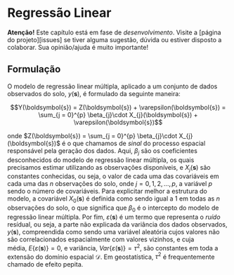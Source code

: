 <!-- # PARTE VI -- MODELAGEM DA VARIAÇÃO ESPACIAL (I) {-} -->

<!-- # O Componente Determinístico -->

# Regressão Linear

**Atenção!** Este capítulo está em fase de *desenvolvimento*. Visite a [página do projeto][issues] se tiver 
alguma sugestão, dúvida ou estiver disposto a colaborar. Sua opinião/ajuda é muito importante!

## Formulação

O modelo de regressão linear múltipla, aplicado a um conjunto de dados observados do solo, $y(\boldsymbol{s})$,
é formulado da seguinte maneira:

$$Y(\boldsymbol{s}) = Z(\boldsymbol{s}) + \varepsilon(\boldsymbol{s}) = \sum_{j = 0}^{p} \beta_{j}\cdot X_{j}(\boldsymbol{s}) + \varepsilon(\boldsymbol{s})$$

onde $Z(\boldsymbol{s}) = \sum_{j = 0}^{p} \beta_{j}\cdot X_{j}(\boldsymbol{s})$ é o que chamamos de *sinal* 
do processo espacial responsável pela geração dos dados. Aqui, $\beta_{j}$ são os coeficientes desconhecidos 
do modelo de regressão linear múltipla, os quais precisamos estimar utilizando as observações disponíveis, e
$X_{j}(\boldsymbol{s})$ são constantes conhecidas, ou seja, o valor de cada uma das covariáveis em cada uma 
das $n$ observações do solo, onde $j = 0, 1, 2, \ldots, p$, a variável $p$ sendo o número de covariáveis. Para
explicitar melhor a estrutura do modelo, a covariável $X_0(\boldsymbol{s})$ é definida como sendo igual a 1 em 
todas as $n$ observações do solo, o que significa que $\beta_0$ é o intercepto do modelo de regressão linear
múltipla. Por fim, $\varepsilon(\boldsymbol{s})$ é um termo que representa o *ruído* resídual, ou seja, a 
parte não explicada da variância dos dados observados, $y(\boldsymbol{s})$, compreendida como sendo uma 
variável aleatória cujos valores não são correlacionados espacialmente com valores vizinhos, e cuja  
média, $E\{\varepsilon(\boldsymbol{s})\} = 0$, e variância, $Var\{\varepsilon(\boldsymbol{s})\} = \tau^2$, são 
constantes em toda a extensão do domínio espacial $\mathscr{D}$. Em geostatística, $\tau^2$ é frequentemente
chamado de efeito pepita.

<!-- # Regressão Logística -->
